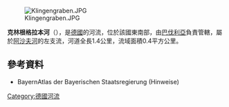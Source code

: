 {{Multiple issues|
{{Expand language|1=de|time=2020-08-27T12:34:25+00:00}}
{{Onesource|time=2020-08-27T12:34:25+00:00}}
}}
{{Coord|49|59|56.64|N|9|11|54.66|E|display=title}}
[[Image:Klingengraben.JPG|right]]

'''克林根格拉本河'''（{{lang-de|Klingengraben}}），是[[德國|德國]]的河流，位於該國東南部，由[[巴伐利亞|巴伐利亞]]負責管轄，屬於[[阿沙夫河|阿沙夫河]]的左支流，河道全長1.4公里，流域面積0.4平方公里。

==參考資料==
* BayernAtlas der Bayerischen Staatsregierung (Hinweise)

{{Germany-geo-stub}}
[[Category:德國河流|Category:德國河流]]